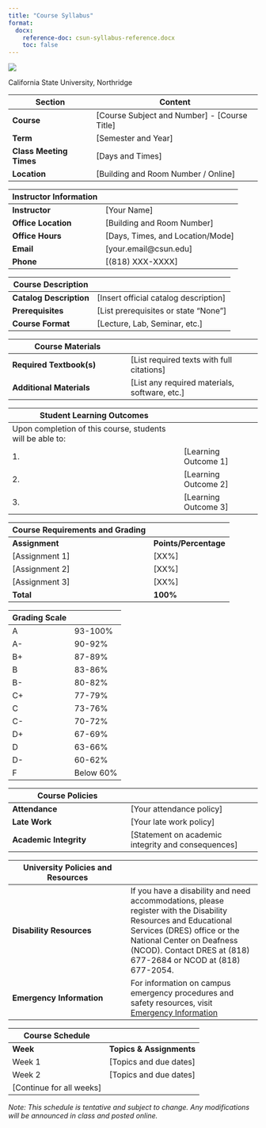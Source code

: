 ```yaml
---
title: "Course Syllabus"
format:
  docx:
    reference-doc: csun-syllabus-reference.docx
    toc: false
---
```


![](csun-logo-syllabi.png)

::: {custom-style="Institution"}
California State University, Northridge
:::

| Section | Content |
|---------|----------|
| **Course** | [Course Subject and Number] - [Course Title] |
| **Term** | [Semester and Year] |
| **Class Meeting Times** | [Days and Times] |
| **Location** | [Building and Room Number / Online] |

| Instructor Information ||
|---------|----------|
| **Instructor** | [Your Name] |
| **Office Location** | [Building and Room Number] |
| **Office Hours** | [Days, Times, and Location/Mode] |
| **Email** | [your.email@csun.edu] |
| **Phone** | [(818) XXX-XXXX] |

| Course Description ||
|---------|----------|
| **Catalog Description** | [Insert official catalog description] |
| **Prerequisites** | [List prerequisites or state "None"] |
| **Course Format** | [Lecture, Lab, Seminar, etc.] |

| Course Materials ||
|---------|----------|
| **Required Textbook(s)** | [List required texts with full citations] |
| **Additional Materials** | [List any required materials, software, etc.] |

| Student Learning Outcomes ||
|---------|----------|
| Upon completion of this course, students will be able to: ||
| 1. | [Learning Outcome 1] |
| 2. | [Learning Outcome 2] |
| 3. | [Learning Outcome 3] |

| Course Requirements and Grading ||
|---------|----------|
| **Assignment** | **Points/Percentage** |
| [Assignment 1] | [XX%] |
| [Assignment 2] | [XX%] |
| [Assignment 3] | [XX%] |
| **Total** | **100%** |

| Grading Scale ||
|---------|----------|
| A | 93-100% |
| A- | 90-92% |
| B+ | 87-89% |
| B | 83-86% |
| B- | 80-82% |
| C+ | 77-79% |
| C | 73-76% |
| C- | 70-72% |
| D+ | 67-69% |
| D | 63-66% |
| D- | 60-62% |
| F | Below 60% |

| Course Policies ||
|---------|----------|
| **Attendance** | [Your attendance policy] |
| **Late Work** | [Your late work policy] |
| **Academic Integrity** | [Statement on academic integrity and consequences] |

| University Policies and Resources ||
|---------|----------|
| **Disability Resources** | If you have a disability and need accommodations, please register with the Disability Resources and Educational Services (DRES) office or the National Center on Deafness (NCOD). Contact DRES at (818) 677-2684 or NCOD at (818) 677-2054. |
| **Emergency Information** | For information on campus emergency procedures and safety resources, visit [Emergency Information](https://www.csun.edu/emergency) |

| Course Schedule ||
|---------|----------|
| **Week** | **Topics & Assignments** |
| Week 1 | [Topics and due dates] |
| Week 2 | [Topics and due dates] |
| [Continue for all weeks] | |

*Note: This schedule is tentative and subject to change. Any modifications will be announced in class and posted online.*